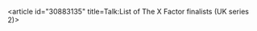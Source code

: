 <article id="30883135" title=Talk:List of The X Factor finalists (UK series 2)>
	<talkpage id="30883135" title="Talk:List of The X Factor finalists (UK series 2)">
{{talk header}}
{{WikiProjectBannerShell|blp=yes|1=
{{WikiProject Biography|living=yes|class=List|musician-work-group=yes|musician-priority=low|listas=X Factor Finalists (UK series 02), List Of The}}
{{WikiProject Lists|class=list|importance=low}}
{{WikiProject The X Factor|class=list|importance=high|listas=X Factor Finalists (UK series 02), List Of The}}
}}
	</talkpage>
</article>